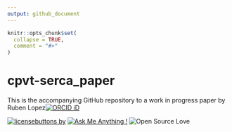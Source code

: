 ```yaml
---
output: github_document
---
```


<!-- README.md is generated from README.Rmd. Please edit that file -->

```r
knitr::opts_chunk$set(
  collapse = TRUE,
  comment = "#>"
)
```

# cpvt-serca_paper

This is the accompanying GitHub repository to a work in progress paper by Ruben Lopez[![ORCID iD](https://orcid.org/sites/default/files/images/orcid_16x16.png)](https://orcid.org/0000-0002-3802-3158) 



[![licensebuttons by](https://licensebuttons.net/l/by/3.0/88x31.png)](https://creativecommons.org/licenses/by/4.0) 
[![Ask Me Anything !](https://img.shields.io/badge/Ask%20me-anything-1abc9c.svg)](https://github.com/aaronpeikert/reproducible-research/issues/new) 
![Open Source Love](https://badges.frapsoft.com/os/v2/open-source.svg?v=103)
